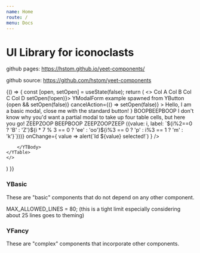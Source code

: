 ```yaml
---
name: Home
route: /
menu: Docs
---
```



# UI Library for iconoclasts

github pages: https://hstom.github.io/yeet-components/

github source: https://github.com/hstom/yeet-components

<Playground>
	<FunctionChild>
		{() => {
			const [open, setOpen] = useState(false);
			return (
	<>
		<YTable>
        <YThead>
            <YTr>
                <YTh style={{width: '25%'}}>
                    Col A
                    <YThSortIndicator />
                </YTh>
                <YTh style={{width: '25%'}}>
                    Col B
                </YTh>
                <YTh>
                    Col C
                    <YThSortIndicator className='asc' />
                </YTh>
                <YTh  style={{width: '25%'}} resizable={false}>
                    Col D
                    <YThSortIndicator className='desc' />
                </YTh>
            </YTr>
        </YThead>
        <YTBody>
            <YTr>
                <YTd>
                    <YButtonPrimary style={{width: '100%'}} onClick={() => setOpen(!open)}>
                        YModalForm example spawned from YButton
                        </YButtonPrimary>
                        {open &&
                            <YModalForm
                                title='Modal Title'
                                submitAction={() => setOpen(false)}
                                cancelAction={() => setOpen(false)}
                            >
                                Hello, I am a basic modal, close me with the standard button!
                            </YModalForm>
                        }
                </YTd>
                <YTd>BOOP</YTd><YTd>BEEP</YTd><YTd>BOOP</YTd></YTr>
            <YTr><YTd colSpan={2} rowSpan={2} style={{position: 'relative'}}>
                <YModal
                    style={{
                        position: 'absolute',
                        zIndex: 'unset',
                        whiteSpace: 'normal'
                        }}
                    child={{
                        style: { padding: '5px 15px'}
                    }}
                >I don't know why you'd want a partial modal to take up four table cells, but here you go!</YModal>
                </YTd><YTd>ZEEP</YTd><YTd>ZOOP</YTd></YTr>
            <YTr><YTd>BEEP</YTd><YTd>BOOP</YTd></YTr>
            <YTr><YTd>ZEEP</YTd><YTd>ZOOP</YTd><YTd>ZEEP</YTd><YTd style={{overflow: 'visible'}}>
                <UncontrolledYSelect
                    clearable={true || 'default'}
                    placeholder ={'Select...' || 'default'}
                    searchable={true || 'default'}
                    noIndicators={false && 'default'}
                    options={Array(100) // array of {value, label}
                    .fill().map((_, i) => ({value: i, label: `${i%2==0 ? 'B' : 'Z'}${i * 7 % 3 == 0 ? 'ee' : 'oo'}${i%3 == 0 ? 'p' : i%3 == 1 ? 'm' : 'k'}`}))}
                    onChange={
                        value => alert(`Id ${value} selected!`)
                    }
                />    
            </YTd></YTr>
            
        </YTBody>
    </YTable>
	</>
) }}
</FunctionChild>
</Playground>

### YBasic
These are "basic" components that do not depend on any other component.

MAX_ALLOWED_LINES = 80; (this is a tight limit especially considering about 25 lines goes to theming)

### YFancy
These are "complex" components that incorporate other components.

